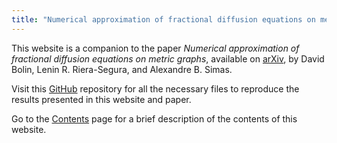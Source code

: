 ```yaml
---
title: "Numerical approximation of fractional diffusion equations on metric graphs"
---
```


This website is a companion to the paper *Numerical approximation of fractional diffusion equations on metric graphs*, available on [arXiv](https://arxiv.org/abs/0000.00000), by David Bolin, Lenin R. Riera-Segura, and Alexandre B. Simas.

Visit this [GitHub](https://github.com/leninrafaelrierasegura/NAFDEMG) repository for all the necessary files to reproduce the results presented in this website and paper.

Go to the [Contents](about.html) page for a brief description of the contents of this website.